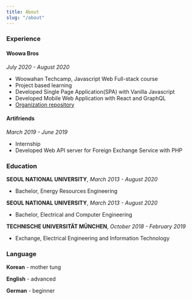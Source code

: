 ```yaml
---
title: About
slug: "/about"
---
```


### Experience

#### Woowa Bros

*July 2020 - August 2020*

- Woowahan Techcamp, Javascript Web Full-stack course
- Project based learning
- Developed Single Page Application(SPA) with Vanilla Javascript
- Developed Mobile Web Application with React and GraphQL
- [Organization repository](https://github.com/woowa-techcamp-2020)

#### Artifriends

*March 2019 - June 2019*

- Internship
- Developed Web API server for Foreign Exchange Service with PHP

### Education

**SEOUL NATIONAL UNIVERSITY**, *March 2013 - August 2020*

- Bachelor, Energy Resources Engineering

**SEOUL NATIONAL UNIVERSITY**, *March 2013 - August 2020*

- Bachelor, Electrical and Computer Engineering

**TECHNISCHE UNIVERSITÄT MÜNCHEN**, *October 2018 - February 2019*

- Exchange, Electrical Engineering and Information Technology

### Language

**Korean** - mother tung

**English** - advanced

**German** - beginner